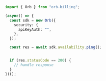 ```typescript Ping.ts
import { Orb } from "orb-billing";

(async() => {
  const sdk = new Orb({
    security: {
      apiKeyAuth: "",
    },
  });

  const res = await sdk.availability.ping();


  if (res.statusCode == 200) {
    // handle response
  }
})();
```
